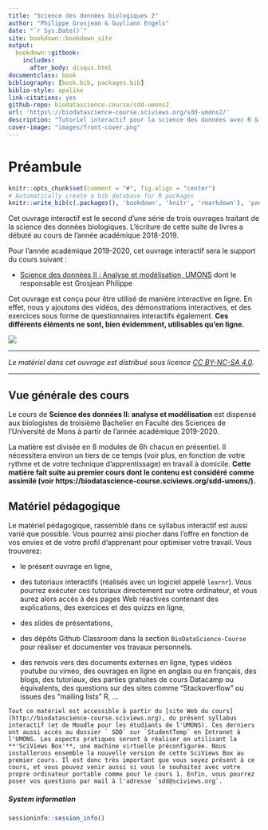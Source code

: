 ```yaml
--- 
title: "Science des données biologiques 2"
author: "Philippe Grosjean & Guyliann Engels"
date: "`r Sys.Date()`"
site: bookdown::bookdown_site
output:
  bookdown::gitbook:
    includes:
      after_body: disqus.html
documentclass: book
bibliography: [book.bib, packages.bib]
biblio-style: apalike
link-citations: yes
github-repo: biodatascience-course/sdd-umons2
url: 'https\://biodatascience-course.sciviews.org/sdd-umons2/'
description: "Tutoriel interactif pour la science des données avec R & SciViews-R, partie 2."
cover-image: "images/front-cover.png"
---
```


# Préambule {-}

```r
knitr::opts_chunk$set(comment = "#", fig.align = "center")
# Automatically create a bib database for R packages
knitr::write_bib(c(.packages(), 'bookdown', 'knitr', 'rmarkdown'), 'packages.bib')
```

Cet ouvrage interactif est le second d'une série de trois ouvrages traitant de la science des données biologiques. L'écriture de cette suite de livres a débuté au cours de l'année académique 2018-2019. 

Pour l'année académique 2019-2020, cet ouvrage interactif sera le support du cours suivant :

- [Science des données II : Analyse et modélisation, UMONS](http://applications.umons.ac.be/web/fr/pde/2019-2020/ue/US-B3-SCBIOL-006-M.htm) dont le responsable est Grosjean Philippe

Cet ouvrage est conçu pour être utilisé de manière interactive en ligne. En effet, nous y ajoutons des vidéos, des démonstrations interactives, et des exercices sous forme de questionnaires interactifs également. **Ces différents éléments ne sont, bien évidemment, utilisables qu'en ligne.**

![](images/front-cover.jpg)

----

_Le matériel dans cet ouvrage est distribué sous licence [CC BY-NC-SA 4.0](https://creativecommons.org/licenses/by-nc-sa/4.0/deed.fr)._

----


## Vue générale des cours {-}

Le cours de  **Science des données II: analyse et modélisation**  est dispensé aux biologistes de troisième Bachelier en Faculté des Sciences de l'Université de Mons à partir de l'année académique 2019-2020.

La matière est divisée en 8 modules de 6h chacun en présentiel. Il nécessitera environ un tiers de ce temps (voir plus, en fonction de votre rythme et de votre technique d'apprentissage) en travail à domicile. **Cette matière fait suite au premier cours dont le contenu est considéré comme assimilé (voir https://biodatascience-course.sciviews.org/sdd-umons/).**

<!-- A faire: un diagramme qui montre la relation entre ces différents modules, et avec les modules du cours 1 -->


## Matériel pédagogique {-}

Le matériel pédagogique, rassemblé dans ce syllabus interactif est aussi varié que possible. Vous pourrez ainsi piocher dans l'offre en fonction de vos envies et de votre profil d'apprenant pour optimiser votre travail. Vous trouverez:

- le présent ouvrage en ligne,

- des tutoriaux interactifs (réalisés avec un logiciel appelé `learnr`). Vous pourrez exécuter ces tutoriaux directement sur votre ordinateur, et vous aurez alors accès à des pages Web réactives contenant des explications, des exercices et des quizzs en ligne,

- des slides de présentations,

- des dépôts Github Classroom dans la section `BioDataScience-Course` pour réaliser et documenter vos travaux personnels.

- des renvois vers des documents externes en ligne, types vidéos youtube ou vimeo, des ouvrages en ligne en anglais ou en français, des blogs, des tutoriaux, des parties gratuites de cours Datacamp ou équivalents, des questions sur des sites comme "Stackoverflow" ou issues des "mailing lists" R, ...

```block
Tout ce matériel est accessible à partir du [site Web du cours](http://biodatascience-course.sciviews.org), du présent syllabus interactif (et de Moodle pour les étudiants de l'UMONS). Ces derniers ont aussi accès au dossier ` SDD` sur `StudentTemp` en Intranet à l'UMONS. Les aspects pratiques seront à réaliser en utilisant la **'SciViews Box'**, une machine virtuelle préconfigurée. Nous installerons ensemble la nouvelle version de cette SciViews Box au premier cours. Il est donc très important que vous soyez présent à ce cours, et vous pouvez venir aussi si vous le souhaitez avec votre propre ordinateur portable comme pour le cours 1. Enfin, vous pourrez poser vos questions par mail à l'adresse `sdd@sciviews.org`.
```


##### System information {-}

```r
sessioninfo::session_info()
```
